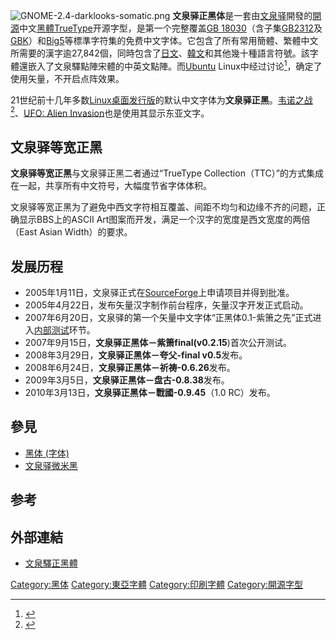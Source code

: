 {{noteTA
|G1=IT
}}

{{Infobox font
| name             = 文泉驿正黑体
| familyname       = 文泉驿正黑体
| image            = [[File:文泉驿正黑样本.png|220px]]
| image_size       = 
| alt              = 
| style            = [[无衬线体|无衬线体]]
| classifications  = [[黑體_(字體)|黑体]]
| creator          = 
| commissioned_by  = 
| foundry          = [[文泉驿|文泉驿]]
| foundries        = 
| trademark        = 
| creationdate     = {{release date and age|2005|01|11}}
| releasedate      = {{release date and age|2007|06|20}}
| characters       = 
| glyphs           = 
| license          = 
| based_on         =
| variations       = 
| aka              = 
| metrically_compatible_with = 
| sample           = [[File:WenQuanYi_Zen_Hei_Sample.svg|160px]]
| shown_here       =
| sample_fullimage = 
| website          = 
| latest_release_version = 
| latest_release_date    = 
| arabic           = 
| cyrillic         = 
| devangari        = 
| greek            = 
| hebrew           = 
| ipa              = 
| latin            = 
}}
[[File:GNOME-2.4-darklooks-somatic.png|thumb]]
'''文泉驿正黑体'''是一套由[[文泉驿|文泉驿]]開發的[[開源|開源]]中文[[黑体_(字体)|黑體]][[TrueType|TrueType]]开源字型，是第一个完整覆盖[[GB_18030|GB 18030]]（含子集[[GB2312|GB2312]]及[[GBK|GBK]]）和[[Big5|Big5]]等標準字符集的免费中文字体。它包含了所有常用簡體、繁體中文所需要的漢字逾27,842個，同時包含了[[日文|日文]]、[[韓文|韓文]]和其他幾十種語言符號。該字體還嵌入了文泉驛點陣宋體的中英文點陣。{{fact|因为[[Windows|Windows]]不支持{{when}}纯[[矢量|矢量]]字体。}}而[[Ubuntu|Ubuntu]] Linux中经过讨论<ref>{{cite web|url=http://forum.ubuntu.org.cn/viewtopic.php?f=8&t=120639&start=105|title=讨论 8.04 默认的 文泉驿正黑 各位喜欢 矢量 还是 点阵 ？|accessdate=2009-04-09|archive-date=2016-09-23|archive-url=https://web.archive.org/web/20160923011741/http://forum.ubuntu.org.cn/viewtopic.php?f=8&t=120639&start=105|dead-url=no}}</ref>，确定了使用矢量，不开启点阵效果。

21世纪前十几年多数{{what}}[[Linux发行版|Linux桌面发行版]]的默认中文字体为'''文泉驿正黑'''。[[韦诺之战|韦诺之战]]<ref>{{cite web|url=http://svn.gna.org/viewcvs/*checkout*/wesnoth/tags/1.6/changelog|title=Wesnoth full changelog|accessdate=2009-04-09|deadurl=yes|archiveurl=https://web.archive.org/web/20160820152522/http://svn.gna.org/viewcvs/*checkout*/wesnoth/tags/1.6/changelog|archivedate=2016-08-20}}</ref>、[[UFO:_Alien_Invasion|UFO: Alien Invasion]]也是使用其显示东亚文字。

== 文泉驿等宽正黑 ==

'''文泉驿等宽正黑'''与文泉驿正黑二者通过“TrueType Collection（TTC）”的方式集成在一起，共享所有中文符号，大幅度节省字体体积。

文泉驿等宽正黑为了避免中西文字符相互覆盖、间距不均匀和边缘不齐的问题，正确显示BBS上的ASCII Art图案而开发，满足一个汉字的宽度是西文宽度的两倍（East Asian Width）的要求。

== 发展历程 ==
{{main|文泉驿#发展历程}}
*2005年1月11日，文泉驿正式在[[SourceForge|SourceForge]]上申请项目并得到批准。
*2005年4月22日，发布矢量汉字制作前台程序，矢量汉字开发正式启动。
*2007年6月20日，文泉驿的第一个矢量中文字体“正黑体0.1-紫箫之先”正式进入[[beta|内部测试]]环节。
*2007年9月15日，'''文泉驿正黑体－紫箫final(v0.2.15''')首次公开测试。
*2008年3月29日，'''文泉驿正黑体－夸父-final v0.5'''发布。
*2008年6月24日，'''文泉驿正黑体－祈祷-0.6.26'''发布。
*2009年3月5日，'''文泉驿正黑体－盘古-0.8.38'''发布。
*2010年3月13日，'''文泉驿正黑体－戰國-0.9.45'''（1.0 RC）发布。

== 參見 ==
* [[黑体_(字体)|黑体 (字体)]]
* [[文泉驿微米黑|文泉驿微米黑]]

== 参考 ==
<references/>

== 外部連結 ==
* [http://wenq.org/index.cgi?ZenHei 文泉驛正黑體]

{{DEFAULTSORT:WenQuanYiZenHei}}
[[Category:黑体|Category:黑体]]
[[Category:東亞字體|Category:東亞字體]]
[[Category:印刷字體|Category:印刷字體]]
[[Category:開源字型|Category:開源字型]]